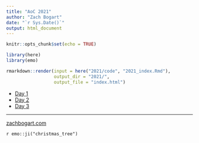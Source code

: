 ```yaml
---
title: "AoC 2021"
author: "Zach Bogart"
date: "`r Sys.Date()`"
output: html_document
---
```


```r
knitr::opts_chunk$set(echo = TRUE)
```

```r
library(here)
library(emo)

rmarkdown::render(input = here("2021/code", "2021_index.Rmd"), 
                  output_dir = "2021/",
                  output_file = "index.html")
```


- [Day 1](1/)
- [Day 2](2/)
- [Day 3](3/)
<!-- - [Day 4](4/) -->
<!-- - [Day 5](5/) -->
<!-- - [Day 6](6/) -->
<!-- - [Day 7](7/) -->
<!-- - [Day 8](8/) -->
<!-- - [Day 9](9/) -->
<!-- - [Day 10](10/) -->
<!-- - [Day 11](11/) -->
<!-- - [Day 12](12/) -->
<!-- - [Day 13](13/) -->
<!-- - [Day 14](14/) -->
<!-- - [Day 15](15/) -->
<!-- - [Day 16](16/) -->
<!-- - [Day 17](17/) -->
<!-- - [Day 18](18/) -->
<!-- - [Day 19](19/) -->
<!-- - [Day 20](20/) -->
<!-- - [Day 21](21/) -->
<!-- - [Day 22](22/) -->
<!-- - [Day 23](23/) -->
<!-- - [Day 24](24/) -->
<!-- - [Day 25](25/) -->

---

[zachbogart.com]("https://zachbogart.com/")

`r emo::ji("christmas_tree")`